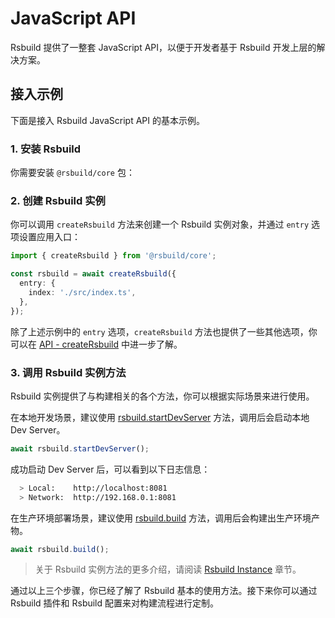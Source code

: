 # JavaScript API

Rsbuild 提供了一整套 JavaScript API，以便于开发者基于 Rsbuild 开发上层的解决方案。

## 接入示例

下面是接入 Rsbuild JavaScript API 的基本示例。

### 1. 安装 Rsbuild

你需要安装 `@rsbuild/core` 包：


<PackageManagerTabs command="add @rsbuild/core -D" />

### 2. 创建 Rsbuild 实例

你可以调用 `createRsbuild` 方法来创建一个 Rsbuild 实例对象，并通过 `entry` 选项设置应用入口：

```ts
import { createRsbuild } from '@rsbuild/core';

const rsbuild = await createRsbuild({
  entry: {
    index: './src/index.ts',
  },
});
```

除了上述示例中的 `entry` 选项，`createRsbuild` 方法也提供了一些其他选项，你可以在 [API - createRsbuild](/api/javascript-api/core.html#creatersbuild) 中进一步了解。

### 3. 调用 Rsbuild 实例方法

Rsbuild 实例提供了与构建相关的各个方法，你可以根据实际场景来进行使用。

在本地开发场景，建议使用 [rsbuild.startDevServer](/api/javascript-api/instance.html#rsbuild-startdevserver) 方法，调用后会启动本地 Dev Server。

```ts
await rsbuild.startDevServer();
```

成功启动 Dev Server 后，可以看到以下日志信息：

```bash
  > Local:    http://localhost:8081
  > Network:  http://192.168.0.1:8081
```

在生产环境部署场景，建议使用 [rsbuild.build](/api/javascript-api/instance.html#rsbuild-build) 方法，调用后会构建出生产环境产物。

```ts
await rsbuild.build();
```

> 关于 Rsbuild 实例方法的更多介绍，请阅读 [Rsbuild Instance](/api/javascript-api/instance) 章节。

通过以上三个步骤，你已经了解了 Rsbuild 基本的使用方法。接下来你可以通过 Rsbuild 插件和 Rsbuild 配置来对构建流程进行定制。
